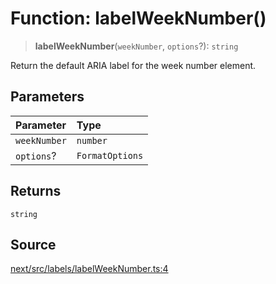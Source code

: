 # Function: labelWeekNumber()

> **labelWeekNumber**(`weekNumber`, `options`?): `string`

Return the default ARIA label for the week number element.

## Parameters

| Parameter | Type |
| :------ | :------ |
| `weekNumber` | `number` |
| `options`? | `FormatOptions` |

## Returns

`string`

## Source

[next/src/labels/labelWeekNumber.ts:4](https://github.com/gpbl/react-day-picker/blob/6515ed496/next/src/labels/labelWeekNumber.ts#L4)

